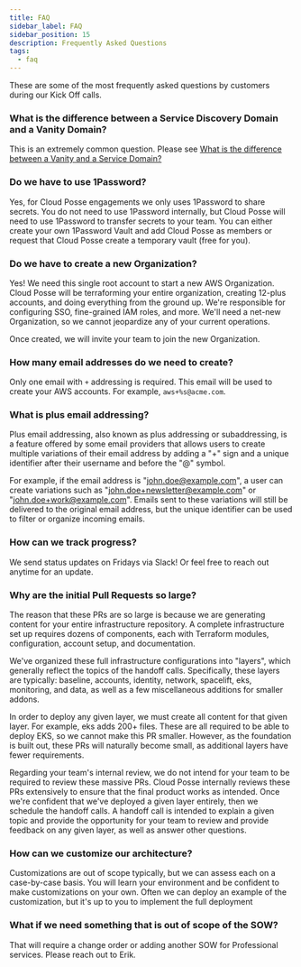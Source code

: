 ```yaml
---
title: FAQ
sidebar_label: FAQ
sidebar_position: 15
description: Frequently Asked Questions
tags:
  - faq
---
```


<Intro>
These are some of the most frequently asked questions by customers during our Kick Off calls.
</Intro>

### What is the difference between a Service Discovery Domain and a Vanity Domain?

This is an extremely common question. Please see [What is the difference between a Vanity and a Service Domain?](/layers/network#what-is-the-difference-between-a-vanity-and-a-service-domain)

### Do we have to use 1Password?

Yes, for Cloud Posse engagements we only uses 1Password to share secrets. You do not need to use 1Password internally, but Cloud Posse will need to use 1Password to transfer secrets to your team. You can either create your own 1Password Vault and add Cloud Posse as members or request that Cloud Posse create a temporary vault (free for you).

### Do we have to create a new Organization?

Yes! We need this single root account to start a new AWS Organization. Cloud Posse will be terraforming your entire organization, creating 12-plus accounts, and doing everything from the ground up. We're responsible for configuring SSO, fine-grained IAM roles, and more. We'll need a net-new Organization, so we cannot jeopardize any of your current operations.

Once created, we will invite your team to join the new Organization.

### How many email addresses do we need to create?

Only one email with `+` addressing is required. This email will be used to create your AWS accounts. For example, `aws+%s@acme.com`.

### What is plus email addressing?

Plus email addressing, also known as plus addressing or subaddressing, is a feature offered by some email providers that allows users to create multiple variations of their email address by adding a "+" sign and a unique identifier after their username and before the "@" symbol.

For example, if the email address is "john.doe@example.com", a user can create variations such as "john.doe+newsletter@example.com" or "john.doe+work@example.com". Emails sent to these variations will still be delivered to the original email address, but the unique identifier can be used to filter or organize incoming emails.

### How can we track progress?

We send status updates on Fridays via Slack! Or feel free to reach out anytime for an update.

### Why are the initial Pull Requests so large?

The reason that these PRs are so large is because we are generating content for your entire infrastructure repository.
A complete infrastructure set up requires dozens of components, each with Terraform modules, configuration, account setup, and documentation.

We've organized these full infrastructure configurations into "layers", which generally reflect the topics of the handoff calls.
Specifically, these layers are typically: baseline, accounts, identity, network, spacelift, eks, monitoring, and data, as well as a few
miscellaneous additions for smaller addons.

In order to deploy any given layer, we must create all content for that given layer. For example, eks adds 200+ files.
These are all required to be able to deploy EKS, so we cannot make this PR smaller. However, as the foundation is built out,
these PRs will naturally become small, as additional layers have fewer requirements.

Regarding your team's internal review, we do not intend for your team to be required to review these massive PRs.
Cloud Posse internally reviews these PRs extensively to ensure that the final product works as intended. Once we're
confident that we've deployed a given layer entirely, then we schedule the handoff calls. A handoff call is intended
to explain a given topic and provide the opportunity for your team to review and provide feedback on any given layer,
as well as answer other questions.

### How can we customize our architecture?

Customizations are out of scope typically, but we can assess each on a case-by-case basis.
You will learn your environment and be confident to make customizations on your own.
Often we can deploy an example of the customization, but it's up to you to implement the full deployment

### What if we need something that is out of scope of the SOW?

That will require a change order or adding another SOW for Professional services. Please reach out to Erik.
